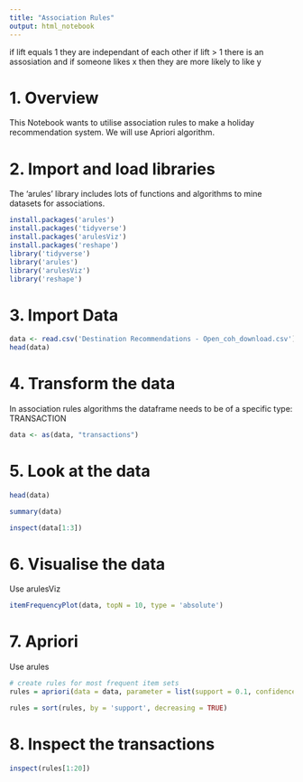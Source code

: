 ```yaml
---
title: "Association Rules"
output: html_notebook
---
```

if lift equals 1 they are independant of each other
if lift > 1 there is an assosiation and if someone likes x then they are more likely to like y

# 1. Overview
This Notebook wants to utilise association rules to make a holiday recommendation system. We will use Apriori algorithm.

# 2. Import and load libraries
The 'arules' library includes lots of functions and algorithms to mine datasets for associations.

```R
install.packages('arules')
install.packages('tidyverse')
install.packages('arulesViz')
install.packages('reshape')
library('tidyverse')
library('arules')
library('arulesViz')
library('reshape')
```

# 3. Import Data

```R
data <- read.csv('Destination Recommendations - Open_coh_download.csv')
head(data)
```

# 4. Transform the data
In association rules algorithms the dataframe needs to be of a specific type: TRANSACTION

```R
data <- as(data, "transactions")
```

# 5. Look at the data

```R
head(data)
```

```R
summary(data)
```

```R
inspect(data[1:3])
```

# 6. Visualise the data
Use arulesViz

```R
itemFrequencyPlot(data, topN = 10, type = 'absolute')
```

# 7. Apriori
Use arules

```R
# create rules for most frequent item sets
rules = apriori(data = data, parameter = list(support = 0.1, confidence = 0.2, minlen = 3), control = list(verbose = FALSE))
```

```R
rules = sort(rules, by = 'support', decreasing = TRUE)
```

# 8. Inspect the transactions
```R
inspect(rules[1:20])
```